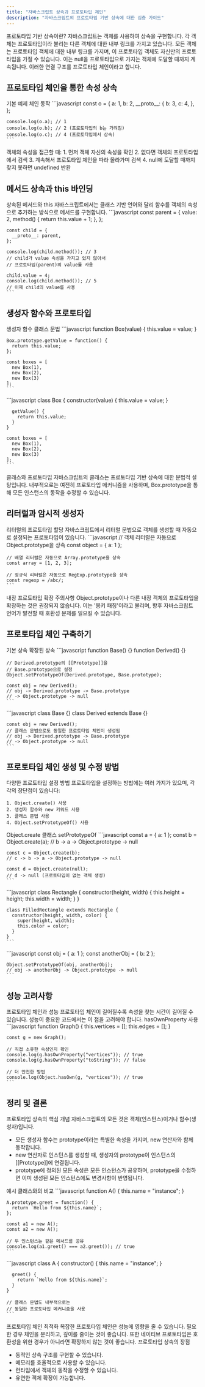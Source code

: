 ```yaml
---
title: "자바스크립트 상속과 프로토타입 체인"
description: "자바스크립트의 프로토타입 기반 상속에 대한 심층 가이드"
---
```



<Card className="mb-6">
  <CardHeader>
    <CardTitle>프로토타입 기반 상속이란?</CardTitle>
    <CardDescription>
      자바스크립트는 객체를 사용하여 상속을 구현합니다. 각 객체는 프로토타입이라 불리는 
      다른 객체에 대한 내부 링크를 가지고 있습니다.
    </CardDescription>
  </CardHeader>
  <CardContent>
    모든 객체는 프로토타입 객체에 대한 내부 링크를 가지며, 이 프로토타입 객체도 
    자신만의 프로토타입을 가질 수 있습니다. 이는 null을 프로토타입으로 가지는 객체에 
    도달할 때까지 계속됩니다. 이러한 연결 구조를 프로토타입 체인이라고 합니다.
  </CardContent>
</Card>

## 프로토타입 체인을 통한 속성 상속

<Tabs defaultValue="basic" className="w-full">
  <TabsList>
    <TabsTrigger value="basic">기본 예제</TabsTrigger>
    <TabsTrigger value="chain">체인 동작</TabsTrigger>
  </TabsList>
  <TabsContent value="basic">
    ```javascript
    const o = {
      a: 1,
      b: 2,
      __proto__: {
        b: 3,
        c: 4,
      },
    };

    console.log(o.a); // 1
    console.log(o.b); // 2 (프로토타입의 b는 가려짐)
    console.log(o.c); // 4 (프로토타입에서 상속)
    ```
  </TabsContent>
  <TabsContent value="chain">
    <Card>
      <CardContent className="pt-6">
        객체의 속성을 접근할 때:
        1. 먼저 객체 자신의 속성을 확인
        2. 없다면 객체의 프로토타입에서 검색
        3. 계속해서 프로토타입 체인을 따라 올라가며 검색
        4. null에 도달할 때까지 찾지 못하면 undefined 반환
      </CardContent>
    </Card>
  </TabsContent>
</Tabs>

## 메서드 상속과 this 바인딩

<Card className="mb-6">
  <CardHeader>
    <CardTitle>상속된 메서드와 this</CardTitle>
    <CardDescription>
      자바스크립트에서는 클래스 기반 언어와 달리 함수를 객체의 속성으로 추가하는 방식으로 메서드를 구현합니다.
    </CardDescription>
  </CardHeader>
  <CardContent>
    ```javascript
    const parent = {
      value: 2,
      method() {
        return this.value + 1;
      },
    };

    const child = {
      __proto__: parent,
    };

    console.log(child.method()); // 3
    // child가 value 속성을 가지고 있지 않아서 
    // 프로토타입(parent)의 value를 사용

    child.value = 4;
    console.log(child.method()); // 5
    // 이제 child의 value를 사용
    ```
  </CardContent>
</Card>

## 생성자 함수와 프로토타입

<Tabs defaultValue="constructor" className="w-full">
  <TabsList>
    <TabsTrigger value="constructor">생성자 함수</TabsTrigger>
    <TabsTrigger value="class">클래스 문법</TabsTrigger>
  </TabsList>
  <TabsContent value="constructor">
    ```javascript
    function Box(value) {
      this.value = value;
    }

    Box.prototype.getValue = function() {
      return this.value;
    };

    const boxes = [
      new Box(1),
      new Box(2),
      new Box(3)
    ];
    ```
  </TabsContent>
  <TabsContent value="class">
    ```javascript
    class Box {
      constructor(value) {
        this.value = value;
      }

      getValue() {
        return this.value;
      }
    }

    const boxes = [
      new Box(1),
      new Box(2),
      new Box(3)
    ];
    ```
  </TabsContent>
</Tabs>

<Alert className="mt-6">
  <AlertTitle>클래스와 프로토타입</AlertTitle>
  <AlertDescription>
    자바스크립트의 클래스는 프로토타입 기반 상속에 대한 문법적 설탕입니다. 
    내부적으로는 여전히 프로토타입 메커니즘을 사용하며, Box.prototype을 통해 
    모든 인스턴스의 동작을 수정할 수 있습니다.
  </AlertDescription>
</Alert>

## 리터럴과 암시적 생성자

<Card className="mb-6">
  <CardHeader>
    <CardTitle>리터럴의 프로토타입 할당</CardTitle>
    <CardDescription>
      자바스크립트에서 리터럴 문법으로 객체를 생성할 때 자동으로 설정되는 프로토타입이 있습니다.
    </CardDescription>
  </CardHeader>
  <CardContent>
    ```javascript
    // 객체 리터럴은 자동으로 Object.prototype을 상속
    const object = { a: 1 };

    // 배열 리터럴은 자동으로 Array.prototype을 상속
    const array = [1, 2, 3];

    // 정규식 리터럴은 자동으로 RegExp.prototype을 상속
    const regexp = /abc/;
    ```
  </CardContent>
</Card>

<Alert>
  <AlertTitle>내장 프로토타입 확장 주의사항</AlertTitle>
  <AlertDescription>
    Object.prototype이나 다른 내장 객체의 프로토타입을 확장하는 것은 권장되지 않습니다.
    이는 '몽키 패칭'이라고 불리며, 향후 자바스크립트 언어가 발전할 때 호환성 문제를 일으킬 수 있습니다.
  </AlertDescription>
</Alert>

## 프로토타입 체인 구축하기

<Tabs defaultValue="basic" className="w-full">
  <TabsList>
    <TabsTrigger value="basic">기본 상속</TabsTrigger>
    <TabsTrigger value="extended">확장된 상속</TabsTrigger>
  </TabsList>
  <TabsContent value="basic">
    ```javascript
    function Base() {}
    function Derived() {}
    
    // Derived.prototype의 [[Prototype]]을 
    // Base.prototype으로 설정
    Object.setPrototypeOf(Derived.prototype, Base.prototype);

    const obj = new Derived();
    // obj -> Derived.prototype -> Base.prototype 
    // -> Object.prototype -> null
    ```
  </TabsContent>
  <TabsContent value="extended">
    ```javascript
    class Base {}
    class Derived extends Base {}

    const obj = new Derived();
    // 클래스 문법으로도 동일한 프로토타입 체인이 생성됨
    // obj -> Derived.prototype -> Base.prototype 
    // -> Object.prototype -> null
    ```
  </TabsContent>
</Tabs>

## 프로토타입 체인 생성 및 수정 방법

<Card className="mb-6">
  <CardHeader>
    <CardTitle>다양한 프로토타입 설정 방법</CardTitle>
  </CardHeader>
  <CardContent>
    프로토타입을 설정하는 방법에는 여러 가지가 있으며, 각각의 장단점이 있습니다:

    1. Object.create() 사용
    2. 생성자 함수와 new 키워드 사용
    3. 클래스 문법 사용
    4. Object.setPrototypeOf() 사용
  </CardContent>
</Card>

<Tabs defaultValue="create" className="w-full">
  <TabsList>
    <TabsTrigger value="create">Object.create</TabsTrigger>
    <TabsTrigger value="class">클래스</TabsTrigger>
    <TabsTrigger value="setProto">setPrototypeOf</TabsTrigger>
  </TabsList>
  <TabsContent value="create">
    ```javascript
    const a = { a: 1 };
    const b = Object.create(a);
    // b -> a -> Object.prototype -> null
    
    const c = Object.create(b);
    // c -> b -> a -> Object.prototype -> null
    
    const d = Object.create(null);
    // d -> null (프로토타입이 없는 객체 생성)
    ```
  </TabsContent>
  <TabsContent value="class">
    ```javascript
    class Rectangle {
      constructor(height, width) {
        this.height = height;
        this.width = width;
      }
    }

    class FilledRectangle extends Rectangle {
      constructor(height, width, color) {
        super(height, width);
        this.color = color;
      }
    }
    ```
  </TabsContent>
  <TabsContent value="setProto">
    ```javascript
    const obj = { a: 1 };
    const anotherObj = { b: 2 };
    
    Object.setPrototypeOf(obj, anotherObj);
    // obj -> anotherObj -> Object.prototype -> null
    ```
  </TabsContent>
</Tabs>

## 성능 고려사항

<Alert>
  <AlertTitle>프로토타입 체인과 성능</AlertTitle>
  <AlertDescription>
    프로토타입 체인이 길어질수록 속성을 찾는 시간이 길어질 수 있습니다.
    성능이 중요한 코드에서는 이 점을 고려해야 합니다.
  </AlertDescription>
</Alert>

<Card className="mt-6">
  <CardHeader>
    <CardTitle>hasOwnProperty 사용</CardTitle>
  </CardHeader>
  <CardContent>
    ```javascript
    function Graph() {
      this.vertices = [];
      this.edges = [];
    }

    const g = new Graph();
    
    // 직접 소유한 속성인지 확인
    console.log(g.hasOwnProperty("vertices")); // true
    console.log(g.hasOwnProperty("toString")); // false

    // 더 안전한 방법
    console.log(Object.hasOwn(g, "vertices")); // true
    ```
  </CardContent>
</Card>

## 정리 및 결론

<Card className="mb-6">
  <CardHeader>
    <CardTitle>프로토타입 상속의 핵심 개념</CardTitle>
    <CardDescription>
      자바스크립트의 모든 것은 객체(인스턴스)이거나 함수(생성자)입니다.
    </CardDescription>
  </CardHeader>
  <CardContent>
    <ul className="space-y-2">
      <li>
        모든 생성자 함수는 prototype이라는 특별한 속성을 가지며, 
        new 연산자와 함께 동작합니다.
      </li>
      <li>
        new 연산자로 인스턴스를 생성할 때, 생성자의 prototype이 
        인스턴스의 [[Prototype]]에 연결됩니다.
      </li>
      <li>
        prototype에 정의된 모든 속성은 모든 인스턴스가 공유하며, 
        prototype을 수정하면 이미 생성된 모든 인스턴스에도 
        변경사항이 반영됩니다.
      </li>
    </ul>
  </CardContent>
</Card>

<Tabs defaultValue="example" className="w-full">
  <TabsList>
    <TabsTrigger value="example">예시</TabsTrigger>
    <TabsTrigger value="comparison">클래스와의 비교</TabsTrigger>
  </TabsList>
  <TabsContent value="example">
    ```javascript
    function A() {
      this.name = "instance";
    }
    
    A.prototype.greet = function() {
      return `Hello from ${this.name}`;
    };

    const a1 = new A();
    const a2 = new A();
    
    // 두 인스턴스는 같은 메서드를 공유
    console.log(a1.greet() === a2.greet()); // true
    ```
  </TabsContent>
  <TabsContent value="comparison">
    ```javascript
    class A {
      constructor() {
        this.name = "instance";
      }
      
      greet() {
        return `Hello from ${this.name}`;
      }
    }
    
    // 클래스 문법도 내부적으로는 
    // 동일한 프로토타입 메커니즘을 사용
    ```
  </TabsContent>
</Tabs>

<Alert className="mt-6">
  <AlertTitle>프로토타입 체인 최적화</AlertTitle>
  <AlertDescription>
    복잡한 프로토타입 체인은 성능에 영향을 줄 수 있습니다. 
    필요한 경우 체인을 분리하고, 깊이를 줄이는 것이 좋습니다. 
    또한 네이티브 프로토타입은 호환성을 위한 경우가 아니라면 
    확장하지 않는 것이 좋습니다.
  </AlertDescription>
</Alert>

<Card className="mt-6">
  <CardHeader>
    <CardTitle>프로토타입 상속의 장점</CardTitle>
  </CardHeader>
  <CardContent>
    <ul className="space-y-2">
      <li>동적인 상속 구조를 구현할 수 있습니다.</li>
      <li>메모리를 효율적으로 사용할 수 있습니다.</li>
      <li>런타임에서 객체의 동작을 수정할 수 있습니다.</li>
      <li>유연한 객체 확장이 가능합니다.</li>
    </ul>
  </CardContent>
</Card>